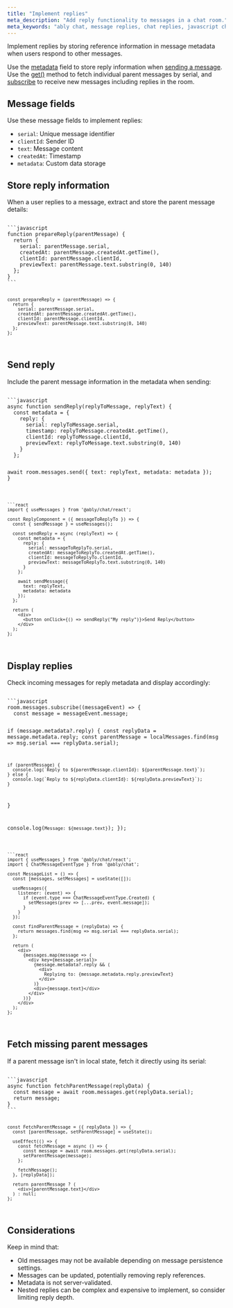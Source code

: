 ```yaml
---
title: "Implement replies"
meta_description: "Add reply functionality to messages in a chat room."
meta_keywords: "ably chat, message replies, chat replies, javascript chat replies, typescript chat replies, chat metadata"
---
```


Implement replies by storing reference information in message metadata when users respond to other messages.

Use the [metadata](/docs/chat/rooms/messages#structure) field to store reply information when [sending a message](/docs/chat/rooms/messages#send). Use the [get()](/docs/chat/rooms/messages#get-by-serial) method to fetch individual parent messages by serial, and [subscribe](/docs/chat/rooms/messages#subscribe) to receive new messages including replies in the room.

## Message fields

Use these message fields to implement replies:
- `serial`: Unique message identifier
- `clientId`: Sender ID
- `text`: Message content
- `createdAt`: Timestamp
- `metadata`: Custom data storage

## Store reply information <a id="store-information"/>

When a user replies to a message, extract and store the parent message details:

<Code>
```javascript
function prepareReply(parentMessage) {
  return {
    serial: parentMessage.serial,
    createdAt: parentMessage.createdAt.getTime(),
    clientId: parentMessage.clientId,
    previewText: parentMessage.text.substring(0, 140)
  };
}
```

```react
const prepareReply = (parentMessage) => {
  return {
    serial: parentMessage.serial,
    createdAt: parentMessage.createdAt.getTime(),
    clientId: parentMessage.clientId,
    previewText: parentMessage.text.substring(0, 140)
  };
};
```
</Code>

## Send reply <a id="send-reply"/>

Include the parent message information in the metadata when sending:

<Code>
```javascript
async function sendReply(replyToMessage, replyText) {
  const metadata = {
    reply: {
      serial: replyToMessage.serial,
      timestamp: replyToMessage.createdAt.getTime(),
      clientId: replyToMessage.clientId,
      previewText: replyToMessage.text.substring(0, 140)
    }
  };

  await room.messages.send({
    text: replyText,
    metadata: metadata
  });
}
```

```react
import { useMessages } from '@ably/chat/react';

const ReplyComponent = ({ messageToReplyTo }) => {
  const { sendMessage } = useMessages();

  const sendReply = async (replyText) => {
    const metadata = {
      reply: {
        serial: messageToReplyTo.serial,
        createdAt: messageToReplyTo.createdAt.getTime(),
        clientId: messageToReplyTo.clientId,
        previewText: messageToReplyTo.text.substring(0, 140)
      }
    };

    await sendMessage({
      text: replyText,
      metadata: metadata
    });
  };

  return (
    <div>
      <button onClick={() => sendReply("My reply")}>Send Reply</button>
    </div>
  );
};
```
</Code>

## Display replies <a id="handle-received-messages"/>

Check incoming messages for reply metadata and display accordingly:

<Code>
```javascript
room.messages.subscribe((messageEvent) => {
  const message = messageEvent.message;

  if (message.metadata?.reply) {
    const replyData = message.metadata.reply;
    const parentMessage = localMessages.find(msg => msg.serial === replyData.serial);

    if (parentMessage) {
      console.log(`Reply to ${parentMessage.clientId}: ${parentMessage.text}`);
    } else {
      console.log(`Reply to ${replyData.clientId}: ${replyData.previewText}`);
    }
  }

  console.log(`Message: ${message.text}`);
});
```

```react
import { useMessages } from '@ably/chat/react';
import { ChatMessageEventType } from '@ably/chat';

const MessageList = () => {
  const [messages, setMessages] = useState([]);

  useMessages({
    listener: (event) => {
      if (event.type === ChatMessageEventType.Created) {
        setMessages(prev => [...prev, event.message]);
      }
    }
  });

  const findParentMessage = (replyData) => {
    return messages.find(msg => msg.serial === replyData.serial);
  };

  return (
    <div>
      {messages.map(message => (
        <div key={message.serial}>
          {message.metadata?.reply && (
            <div>
              Replying to: {message.metadata.reply.previewText}
            </div>
          )}
          <div>{message.text}</div>
        </div>
      ))}
    </div>
  );
};
```
</Code>

## Fetch missing parent messages <a id="find-parent-messages"/>

If a parent message isn't in local state, fetch it directly using its serial:

<Code>
```javascript
async function fetchParentMessage(replyData) {
  const message = await room.messages.get(replyData.serial);
  return message;
}
```

```react
const FetchParentMessage = ({ replyData }) => {
  const [parentMessage, setParentMessage] = useState();

  useEffect(() => {
    const fetchMessage = async () => {
      const message = await room.messages.get(replyData.serial);
      setParentMessage(message);
    };

    fetchMessage();
  }, [replyData]);

  return parentMessage ? (
    <div>{parentMessage.text}</div>
  ) : null;
};
```
</Code>

## Considerations

Keep in mind that:
- Old messages may not be available depending on message persistence settings.
- Messages can be updated, potentially removing reply references.
- Metadata is not server-validated.
- Nested replies can be complex and expensive to implement, so consider limiting reply depth.
